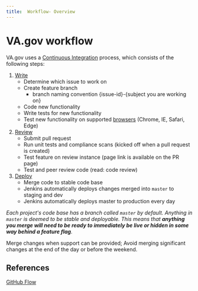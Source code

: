 ```yaml
---
title:  Workflow- Overview
---
```


# VA.gov workflow

VA.gov uses a [Continuous Integration](https://www.thoughtworks.com/continuous-integration) process, which consists of the following steps:

1. [Write](/getting-started/workflow/write)
    - Determine which issue to work on
    - Create feature branch
      - branch naming convention {issue-id}-{subject you are working on}
    - Code new functionality
    - Write tests for new functionality
    - Test new functionality on supported [browsers](/platform/front-end-standards/documented-decisions/browser-support/) (Chrome, IE, Safari, Edge)
2. [Review](/getting-started/workflow/review)
    - Submit pull request
    - Run unit tests and compliance scans (kicked off when a pull request is created)
    - Test feature on review instance (page link is available on the PR page)
    - Test and peer review code (read: code review)
3. [Deploy](/getting-started/workflow/deploy)
    - Merge code to stable code base
    - Jenkins automatically deploys changes merged into `master` to staging and dev
    - Jenkins automatically deploys master to production every day

_Each project's code base has a branch called `master` by default. Anything in `master` is deemed to be stable and deployable. This means that **anything you merge will need to be ready to immediately be live or hidden in some way behind a feature flag**._

Merge changes when support can be provided; Avoid merging significant changes at the end of the day or before the weekend.

## References
[GitHub Flow](https://guides.github.com/introduction/flow/)
